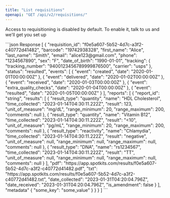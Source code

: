 ```yaml
---
title: "List requisitions"
openapi: "GET /api/v2/requisitions/"
---
```


<Warning>Access to requisitioning is disabled by default. To enable it, talk to us and we'll get you set up</Warning>

<ResponseExample>
  ```json Response
  [
    {
      "requisition_id": "f0e5a607-5b52-4d7c-a3f2-c40772d41482",
      "barcode": "19742938328",
      "first_name": "Alice",
      "last_name": "Smith",
      "email": "alice123@gmail.com",
      "phone": "1234567890",
      "sex": "F",
      "date_of_birth": "1990-01-01",
      "tracking": {
        "tracking_number": "9400123456789999876500",
        "carrier": "usps"
      },
      "status": "resulted",
      "events": [
        {
          "event": "created",
          "date": "2020-01-01T00:00:00Z"
        },
        {
          "event": "delivered",
          "date": "2020-01-02T00:00:00Z"
        },
        {
          "event": "received",
          "date": "2020-01-03T00:00:00Z"
        },
        {
          "event": "extra_quality_checks",
          "date": "2020-01-04T00:00:00Z"
        },
        {
          "event": "resulted",
          "date": "2020-01-05T00:00:00Z"
        }
      ],
      "reports": [
        {
          "report_id": "string",
          "results": [
            {
              "result_type": "quantity",
              "name": "HDL Cholesterol",
              "time_collected": "2023-01-14T04:30:11.222Z",
              "result": 123,
              "unit_of_measure": "mg/dL",
              "range_minimum": 20,
              "range_maximum": 200,
              "comments": null
            },
            {
              "result_type": "quantity",
              "name": "Vitamin B12",
              "time_collected": "2023-01-14T04:30:11.222Z",
              "result": "<10",
              "unit_of_measure": "pg/mL",
              "range_minimum": 20,
              "range_maximum": 200,
              "comments": null
            },
            {
              "result_type": "reactivity",
              "name": "Chlamydia",
              "time_collected": "2023-01-14T04:30:11.222Z",
              "result": "negative",
              "unit_of_measure": null,
              "range_minimum": null,
              "range_maximum": null,
              "comments": null
            },
            {
              "result_type": "DNA",
              "name": "rs1234567",
              "time_collected": "2023-01-14T04:30:11.222Z",
              "result": "TT",
              "unit_of_measure": null,
              "range_minimum": null,
              "range_maximum": null,
              "comments": null
            }
          ],
          "pdf": "https://app.spotkits.com/results/f0e5a607-5b52-4d7c-a3f2-c40772d41482.pdf",
          "txt": "https://app.spotkits.com/results/f0e5a607-5b52-4d7c-a3f2-c40772d41482.txt",
          "date_collected": "2023-01-31T04:20:04.796Z",
          "date_received": "2023-01-31T04:20:04.796Z",
          "is_amendment": false
        }
      ],
      "metadata" {
        "some_key": "some_value"
      }
    }
    }
  ]
  ```
</ResponseExample>